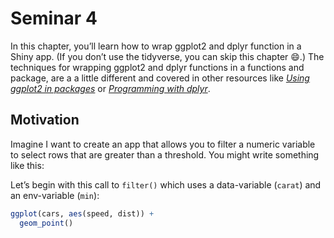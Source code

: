 # Seminar 4 {#seminar4}

In this chapter, you'll learn how to wrap ggplot2 and dplyr function in a Shiny app.
(If you don't use the tidyverse, you can skip this chapter 😄.) The techniques for wrapping ggplot2 and dplyr functions in a functions and package, are a a little different and covered in other resources like [*Using ggplot2 in packages*](http://ggplot2.tidyverse.org/dev/articles/ggplot2-in-packages.html) or [*Programming with dplyr*](http://dplyr.tidyverse.org/articles/programming.html).


## Motivation {#tidy-motivation}

Imagine I want to create an app that allows you to filter a numeric variable to select rows that are greater than a threshold.
You might write something like this:

Let's begin with this call to `filter()` which uses a data-variable (`carat`) and an env-variable (`min`):

```r
ggplot(cars, aes(speed, dist)) + 
  geom_point()
```

